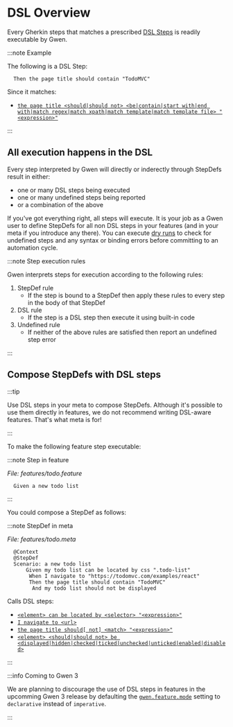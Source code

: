 # DSL Overview

Every Gherkin steps that matches a prescribed [DSL Steps](/docs/dsl/dsl-steps) is readily executable by Gwen.

:::note Example

The following is a DSL Step:

```gherkin
  Then the page title should contain "TodoMVC"
```

Since it matches:

- [`the page title <should|should not> <be|contain|start with|end with|match regex|match xpath|match template|match template file> "<expression>"`](https://github.com/gwen-interpreter/gwen-web/wiki/Supported-DSL#the-page-title-shouldshould-not-becontainstart-withend-withmatch-regexmatch-xpathmatch-templatematch-template-file-expression)

:::

## All execution happens in the DSL

Every step interpreted by Gwen will directly or inderectly through StepDefs result in either:
- one or many DSL steps being executed
- one or many undefined steps being reported
- or a combination of the above

If you've got everything right, all steps will execute. It is your job as a Gwen user to define StepDefs for all non DSL steps in your features (and in your meta if you introduce any there). You can execute [dry runs](https://github.com/gwen-interpreter/gwen/wiki/Execution-Modes#dry-run-execution-and-validation) to check for undefined steps and any syntax or binding errors before committing to an automation cycle.

:::note Step execution rules

Gwen interprets steps for execution according to the following rules:

1. StepDef rule
   - If the step is bound to a StepDef then apply these rules to every step in the body of that StepDef
2. DSL rule
   - If the step is a DSL step then execute it using built-in code
3. Undefined rule
   - If neither of the above rules are satisfied then report an undefined step error
   
:::

## Compose StepDefs with DSL steps

:::tip

Use DSL steps in your meta to compose StepDefs. Although it's possible to use them directly in features, we do not recommend writing DSL-aware features. That's what meta is for!

:::

To make the following feature step executable:

:::note Step in feature

*File: features/todo.feature*

```gherkin
  Given a new todo list
```

:::

You could compose a StepDef as follows:

:::note StepDef in meta

*File: features/todo.meta*

```gherkin {4-7}
  @Context
  @StepDef
  Scenario: a new todo list
      Given my todo list can be located by css ".todo-list"
       When I navigate to "https://todomvc.com/examples/react"
       Then the page title should contain "TodoMVC"
        And my todo list should not be displayed
```

Calls DSL steps:

- [`<element> can be located by <selector> "<expression>"`](/docs/dsl/dsl-steps#element-can-be-located-by-selector-expression)
- [`I navigate to <url>`](/docs/dsl/dsl-steps#i-navigate-to-url)
- [`the page title should[ not] <match> "<expression>"`](/docs/dsl/dsl-steps#the-page-title-should-match-expression)
- [`<element> <should|should not> be <displayed|hidden|checked|ticked|unchecked|unticked|enabled|disabled>`](https://github.com/gwen-interpreter/gwen-web/wiki/Supported-DSL#element-shouldshould-not-be-displayedhiddencheckedtickeduncheckeduntickedenableddisabled)

:::

:::info Coming to Gwen 3

We are planning to discourage the use of DSL steps in features in the upcomming Gwen 3 release by defaulting the [`gwen.feature.mode`](https://github.com/gwen-interpreter/gwen-web/wiki/Runtime-Settings#gwenfeaturemode) setting to `declarative` instead of `imperative`.

:::
